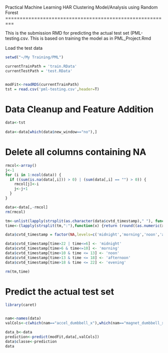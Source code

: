 Practical Machine Learning
HAR Clustering Model/Analysis using Random Forest
=========================================================

This is the submission RMD for predicting the actual test set (PML-testing.csv. This is based on training the model as in PML_Project.Rmd

Load the test data

```r
setwd("~/My Training/PML")

currentTrainPath = 'train.RData'
currentTestPath = 'test.RData'


modFit<-readRDS(currentTrainPath)
tst = read.csv('pml-testing.csv',header=T)


```

Data Cleanup and Feature Addition
==================================

```r
data<-tst
  
data<-data[which(data$new_window=="no"),]

```

Delete all columns containing NA
================================
```r

rmcol<-array()
j<-1
for (i in 1:ncol(data)) {
  if ((sum(is.na(data[,i])) > 0) | (sum(data[,i] == "") > 0)) {
    rmcol[j]<-i
    j<-j+1
  }
}

data<-data[,-rmcol]
rm(rmcol)

tm<-unlist(lapply(strsplit(as.character(data$cvtd_timestamp)," "), function(x) x[2]))
time<-(lapply(strsplit(tm,":"),function(x) {return (round((as.numeric(x[1])) + round(as.numeric(x[2])/60)))}))

data$cvtd_timestamp = factor(NA,levels=c('midnight','morning','noon','afternoon','evening'))

data$cvtd_timestamp[time>22 | time<=6] <- 'midnight'
data$cvtd_timestamp[time>6 & time<=10] <- 'morning'
data$cvtd_timestamp[time>10 & time <= 13] <- 'noon'
data$cvtd_timestamp[time>13 & time <= 18] <- 'afternoon'
data$cvtd_timestamp[time>18 & time <= 22] <- 'evening'

rm(tm,time)

```

Predict the actual test set
===============
```r
library(caret)


nam<-names(data)
valCols<-c(which(nam=="accel_dumbbell_x"),which(nam=="magnet_dumbbell_x"),which(nam=="magnet_dumbbell_y"),which(nam=="magnet_dumbbell_z"),which(nam=="roll_forearm"),which(nam=="pitch_forearm"),which(nam=="yaw_forearm"),which(nam=="total_accel_forearm"),which(nam=="gyros_forearm_x"),which(nam=="gyros_forearm_y"),which(nam=="gyros_forearm_z"),which(nam=="accel_forearm_x"),which(nam=="accel_forearm_y"),which(nam=="accel_forearm_z"),which(nam=="magnet_forearm_x"),which(nam=="magnet_forearm_y"),which(nam=="magnet_forearm_z"),which(nam=="classe"))

data_b<-data
prediction<-predict(modFit,data[,valCols])
data$classe<-prediction
data

```
